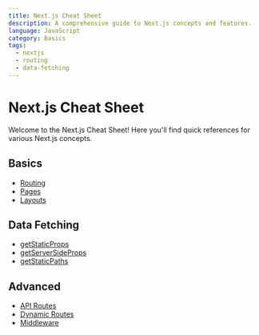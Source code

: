 ```yaml
---
title: Next.js Cheat Sheet
description: A comprehensive guide to Next.js concepts and features.
language: JavaScript
category: Basics
tags:
  - nextjs
  - routing
  - data-fetching
---
```


# Next.js Cheat Sheet

Welcome to the Next.js Cheat Sheet! Here you'll find quick references for various Next.js concepts.

## Basics
- [Routing](/nextjs/basics/routing)
- [Pages](/nextjs/basics/pages)
- [Layouts](/nextjs/basics/layout)

## Data Fetching
- [getStaticProps](/nextjs/data-fetching/getStaticProps)
- [getServerSideProps](/nextjs/data-fetching/getServerSideProps)
- [getStaticPaths](/nextjs/data-fetching/getStaticPaths)

## Advanced
- [API Routes](/nextjs/advanced/api-routes)
- [Dynamic Routes](/nextjs/advanced/dynamic-routes)
- [Middleware](/nextjs/advanced/middleware)